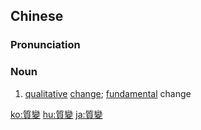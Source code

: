 {{also|质变}}
==Chinese==
{{zh-forms|s=质变}}

===Pronunciation===
{{zh-pron
|m=質biàn
|c=zat1 bin3
|mn=chit-piàn
|cat=n
}}

===Noun===
{{zh-noun}}

# [[qualitative]] [[change]]; [[fundamental]] change

{{zh-cat|Advanced}}

[[ko:質變]]
[[hu:質變]]
[[ja:質變]]